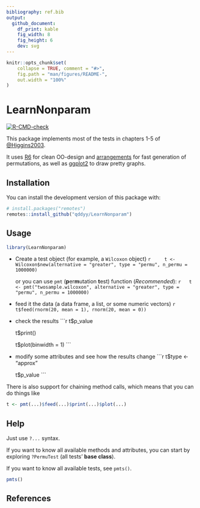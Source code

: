 ```yaml
---
bibliography: ref.bib
output:
  github_document:
    df_print: kable
    fig_width: 8
    fig_height: 6
    dev: svg
---
```


```r
knitr::opts_chunk$set(
    collapse = TRUE, comment = "#>",
    fig.path = "man/figures/README-",
    out.width = "100%"
)
```

# LearnNonparam

[![R-CMD-check](https://github.com/qddyy/LearnNonparam/actions/workflows/R-CMD-check.yaml/badge.svg)](https://github.com/qddyy/LearnNonparam/actions/workflows/R-CMD-check.yaml)


This package implements most of the tests in chapters 1-5 of [@Higgins2003](#references).

It uses [R6](https://cran.r-project.org/package=R6) for clean OO-design and [arrangements](https://cran.r-project.org/package=arrangements) for fast generation of permutations, as well as [ggplot2](https://cran.r-project.org/package=ggplot2) to draw pretty graphs.

## Installation

You can install the development version of this package with:

```r
# install.packages("remotes")
remotes::install_github("qddyy/LearnNonparam")
```

## Usage

```r
library(LearnNonparam)
```

- Create a test object (for example, a `Wilcoxon` object)
    ```r
    t <- Wilcoxon$new(alternative = "greater", type = "permu", n_permu = 1000000)
    ```

    or you can use `pmt` (**p**er**m**utation **t**est) function (*Recommended*):
    ```r
    t <- pmt("twosample.wilcoxon", alternative = "greater", type = "permu", n_permu = 1000000)
    ```

- feed it the data (a data frame, a list, or some numeric vectors)
    ```r
    t$feed(rnorm(20, mean = 1), rnorm(20, mean = 0))
    ```

- check the results
    ```r
    t$p_value

    t$print()

    t$plot(binwidth = 1)
    ```

- modify some attributes and see how the results change
    ```r
    t$type <- "approx"

    t$p_value
    ```

There is also support for chaining method calls, which means that you can do things like

```r
t <- pmt(...)$feed(...)$print(...)$plot(...)
```

## Help

Just use `?...` syntax. 

If you want to know all available methods and attributes, you can start by exploring `?PermuTest` (all tests' **base class**). 

If you want to know all available tests, see `pmts()`. 

```r
pmts()
```

## References
